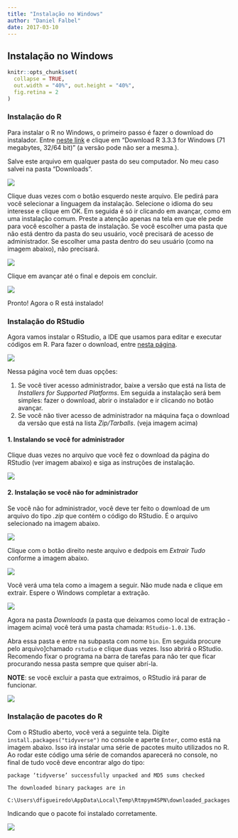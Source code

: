 ```yaml
---
title: "Instalação no Windows"
author: "Daniel Falbel"
date: 2017-03-10
---
```


## Instalação no Windows

```r
knitr::opts_chunk$set(
  collapse = TRUE, 
  out.width = "40%", out.height = "40%",
  fig.retina = 2
)
```

### Instalação do R

Para instalar o R no Windows, o primeiro passo é fazer o download do instalador.
Entre [neste link](https://cran.r-project.org/bin/windows/base/) e clique em 
"Download R 3.3.3 for Windows (71 megabytes, 32/64 bit)" (a versão pode não ser
a mesma.).

Salve este arquivo em qualquer pasta do seu computador. No meu caso salvei na pasta
"Downloads".

![](img/01-r-salvo.PNG)

Clique duas vezes com o botão esquerdo neste arquivo. Ele pedirá para você selecionar
a linguagem da instalação. Selecione o idioma do seu interesse e clique em OK.
Em seguida é só ir clicando em avançar, como em uma instalação comum. Preste a atenção
apenas na tela em que ele pede para você escolher a pasta de instalação. Se você escolher
uma pasta que não está dentro da pasta do seu usuário, você precisará de acesso de 
administrador. Se escolher uma pasta dentro do seu usuário (como na imagem abaixo),
não precisará.

![](img/06-r-pasta.PNG)

Clique em avançar até o final e depois em concluir.

![](img/09-conclusao.PNG)

Pronto! Agora o R está instalado!

### Instalação do RStudio

Agora vamos instalar o RStudio, a IDE que usamos para editar e executar códigos em
R. Para fazer o download, entre [nesta página](https://www.rstudio.com/products/rstudio/download/).

![](img/rstudio-download-opt.PNG)

Nessa página você tem duas opções:

1. Se você tiver acesso administrador, baixe a versão que está na lista de *Installers for Supported Platforms*.  Em seguida a instalação
será bem simples: fazer o download, abrir o instalador e ir clicando no botão 
avançar. 
2. Se você não tiver acesso de administrador na máquina faça o download da versão
que está na lista *Zip/Tarballs*. (veja imagem acima)

#### 1.  Instalando se você for administrador

Clique duas vezes no arquivo que você fez o download da página do RStudio (ver
imagem abaixo) e siga as instruções de instalação.

![](img/rstudio-instalador.PNG)

#### 2. Instalação se você não for administrador

Se você não for administrador, você deve ter feito o download de um arquivo do tipo
*.zip* que contém o código do RStudio. É o arquivo selecionado na imagem abaixo.

![](img/rstudio-zip.PNG)

Clique com o botão direito neste arquivo e dedpois em *Extrair Tudo* conforme a 
imagem abaixo.

![](img/rstudio-extrair.png)

Você verá uma tela como a imagem a seguir. Não mude nada e clique em extrair.
Espere o Windows completar a extração.

![](img/extrair-tudo-rstudio.PNG)

Agora na pasta *Downloads* (a pasta que deixamos como local de extração - imagem acima)
você terá uma pasta chamada: `RStudio-1.0.136`. 

Abra essa pasta e entre na subpasta com nome `bin`. Em seguida procure pelo arquivo]chamado `rstudio`
e clique duas vezes. Isso abrirá o RStudio. Recomendo fixar o programa na barra de tarefas 
para não ter que ficar procurando nessa pasta sempre que quiser abrí-la. 

**NOTE**: se você excluir a pasta que extraimos, o RStudio irá parar de funcionar.

![](img/rstudio-bin.PNG)

### Instalação de pacotes do R

Com o RStudio aberto, você verá a seguinte tela. Digite `install.packages("tidyverse")` no console e aperte `Enter`, como está na imagem abaixo. Isso irá instalar uma série de pacotes muito
utilizados no R. Ao rodar este código uma série de comandos aparecerá no console,
no final de tudo você deve encontrar algo do tipo:

```
package ‘tidyverse’ successfully unpacked and MD5 sums checked

The downloaded binary packages are in
	C:\Users\dfigueiredo\AppData\Local\Temp\Rtmpym4SPN\downloaded_packages
```

Indicando que o pacote foi instalado corretamente.

![](img/rstudio-tidyverse.PNG)






